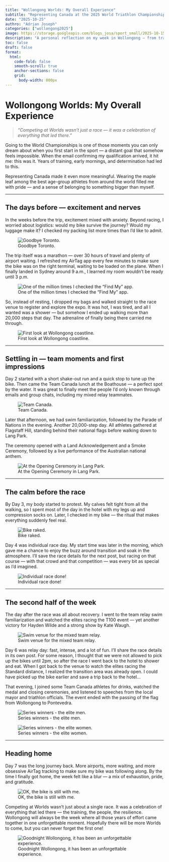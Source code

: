 ```yaml
---
title: "Wollongong Worlds: My Overall Experience"
subtitle: "Representing Canada at the 2025 World Triathlon Championships"
date: "2025-10-25"
authro: "Adrian Joseph"
categories: ["wollongong2025"]
image: https://storage.googleapis.com/blogs_josa/sport_small/2025-10-15_WOLLONGONG/img/IMG_2186.png
description: "A personal reflection on my week in Wollongong — from travel chaos to racing pride, and everything in between."
toc: false
draft: false
format:
  html:
    code-fold: false
    smooth-scroll: true
    anchor-sections: false
    grid:
      body-width: 800px
---
```



# Wollongong Worlds: My Overall Experience

> *“Competing at Worlds wasn’t just a race — it was a celebration of everything that led there.”*

Going to the World Championships is one of those moments you can only dream about when you first start in the sport — a distant goal that somehow feels impossible. When the email confirming my qualification arrived, it hit me: this was it. Years of training, early mornings, and determination had led to this.  

Representing Canada made it even more meaningful. Wearing the maple leaf among the best age-group athletes from around the world filled me with pride — and a sense of belonging to something bigger than myself.

---

## The days before — excitement and nerves

In the weeks before the trip, excitement mixed with anxiety. Beyond racing, I worried about logistics: would my bike survive the journey? Would my luggage make it? I checked my packing list more times than I’d like to admit.  

![Goodbye Toronto.](https://storage.googleapis.com/blogs_josa/sport_small/2025-10-15_WOLLONGONG/img/IMG_2222.png)

The trip itself was a marathon — over 30 hours of travel and plenty of airport waiting. I refreshed my AirTag app every few minutes to make sure the bike was on the right terminal, waiting to be loaded on the plane. When I finally landed in Sydney around 9 a.m., I learned my room wouldn’t be ready until 3 p.m.  

![One of the million times I checked the "Find My" app.](https://storage.googleapis.com/blogs_josa/sport_small/2025-10-15_WOLLONGONG/img/IMG_2219.png)

So, instead of resting, I dropped my bags and walked straight to the race venue to register and explore the expo. It was hot, I was tired, and all I wanted was a shower — but somehow I ended up walking more than 20,000 steps that day. The adrenaline of finally being there carried me through.

![First look at Wollongong coastline.](https://storage.googleapis.com/blogs_josa/sport_small/2025-10-15_WOLLONGONG/img/GPTempDownload%20(6).png)

---

## Settling in — team moments and first impressions

Day 2 started with a short shake-out run and a quick stop to tune up the bike. Then came the Team Canada lunch at the Boathouse — a perfect spot by the water. It was great to finally meet the people I’d only known through emails and group chats, including my mixed relay teammates.  

![Team Canada.](https://storage.googleapis.com/blogs_josa/sport_small/2025-10-15_WOLLONGONG/img/IMG_2252.png)

Later that afternoon, we had swim familiarization, followed by the Parade of Nations in the evening. Another 20,000-step day. All athletes gathered at Flagstaff Hill, standing behind their national flags before walking down to Lang Park.  

The ceremony opened with a Land Acknowledgement and a Smoke Ceremony, followed by a live performance of the Australian national anthem.

![At the Opening Ceremony in Lang Park.](https://storage.googleapis.com/blogs_josa/sport_small/2025-10-15_WOLLONGONG/img/IMG_2241.png)

---

## The calm before the race

By Day 3, my body started to protest. My calves felt tight from all the walking, so I spent most of the day in the hotel with my legs up and compression socks on. Later, I checked in my bike — the ritual that makes everything suddenly feel real.

![Bike raked.](https://storage.googleapis.com/blogs_josa/sport_small/2025-10-17_SPRINT_TRIATHLON_WOLLONGONG/img/IMG_2262.png)

Day 4 was individual race day. My start time was later in the morning, which gave me a chance to enjoy the buzz around transition and soak in the atmosphere. I’ll save the race details for the next post, but racing on that course — with that crowd and that competition — was every bit as special as I’d imagined.

![Individual race done!](https://storage.googleapis.com/blogs_josa/sport_small/2025-10-17_SPRINT_TRIATHLON_WOLLONGONG/img/214_3rd-3388546-DIGITAL_HIGHRES-9989_59401-77713498.JPG)

---

## The second half of the week

The day after the race was all about recovery. I went to the team relay swim familiarization and watched the elites racing the T100 event — yet another victory for Hayden Wilde and a strong show by Kate Waugh.

![Swim venue for the mixed team relay.](https://storage.googleapis.com/blogs_josa/sport_small/2025-10-19_MTR_WOLLONGONG/img/IMG_2269.png)

Day 6 was relay day: fast, intense, and a lot of fun. I’ll share the race details in its own post. For some reason, I thought that we were not allowed to pick up the bikes until 2pm, so after the race I went back to the hotel to shower and eat. When I got back to the venue to watch the elites racing the Standard distance, I realized the transition area was already open. I could have picked up the bike earlier and save a trip back to the hotel...

That evening, I joined some Team Canada athletes for drinks, watched the medal and closing ceremonies, and listened to speeches from the local mayor and triathlon officials. The event ended with the passing of the flag from Wollongong to Pontevedra.

![Series winners - the elite men.](https://storage.googleapis.com/blogs_josa/sport_small/2025-10-15_WOLLONGONG/img/IMG_2285.png)

![Series winners - the elite women.](https://storage.googleapis.com/blogs_josa/sport_small/2025-10-15_WOLLONGONG/img/IMG_2286.png)

---


## Heading home

Day 7 was the long journey back. More airports, more waiting, and more obsessive AirTag tracking to make sure my bike was following along. By the time I finally got home, the week felt like a blur — a mix of exhaustion, pride, and gratitude.


![OK, the bike is still with me.](https://storage.googleapis.com/blogs_josa/sport_small/2025-10-15_WOLLONGONG/img/IMG_2304.png)

Competing at Worlds wasn’t just about a single race. It was a celebration of everything that led there — the training, the people, the resilience. Wollongong will always be the week where all those years of effort came together in one unforgettable moment. Hopefully there will be more Worlds to come, but you can never forget the first one!

![Goodnight Wollongong, it has been an unforgettable experience.](https://storage.googleapis.com/blogs_josa/sport_small/2025-10-15_WOLLONGONG/img/IMG_2287.png)